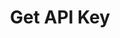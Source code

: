 ---
title: "Get API Key"
sidebarTitle: "Get API Key"
openapi: "/openapi.yaml GET /v2/accounts/{account_id}/api-keys/{key_id}"
---